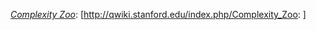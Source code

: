 ''[[Complexity Zoo]]'': [http://qwiki.stanford.edu/index.php/Complexity_Zoo:{{{2}}} {{{1}}}]<noinclude>

{{Documentation}}
<!-- Add categories and interwikis to the /doc subpage, not here! -->
</noinclude>